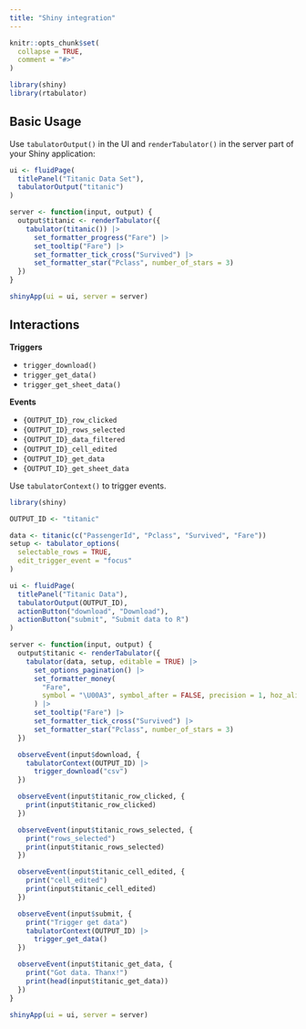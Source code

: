 ```yaml
---
title: "Shiny integration"
---
```


```r
knitr::opts_chunk$set(
  collapse = TRUE,
  comment = "#>"
)
```

```r
library(shiny)
library(rtabulator)
```

## Basic Usage

Use `tabulatorOutput()` in the UI and `renderTabulator()` in the server part of your Shiny application:

```r
ui <- fluidPage(
  titlePanel("Titanic Data Set"),
  tabulatorOutput("titanic")
)

server <- function(input, output) {
  output$titanic <- renderTabulator({
    tabulator(titanic()) |>
      set_formatter_progress("Fare") |>
      set_tooltip("Fare") |>
      set_formatter_tick_cross("Survived") |>
      set_formatter_star("Pclass", number_of_stars = 3)
  })
}

shinyApp(ui = ui, server = server)
```

## Interactions

**Triggers**

- `trigger_download()`
- `trigger_get_data()`
- `trigger_get_sheet_data()`

**Events**

- `{OUTPUT_ID}_row_clicked`
- `{OUTPUT_ID}_rows_selected`
- `{OUTPUT_ID}_data_filtered`
- `{OUTPUT_ID}_cell_edited`
- `{OUTPUT_ID}_get_data`
- `{OUTPUT_ID}_get_sheet_data`

Use `tabulatorContext()` to trigger events. 

```r
library(shiny)

OUTPUT_ID <- "titanic"

data <- titanic(c("PassengerId", "Pclass", "Survived", "Fare"))
setup <- tabulator_options(
  selectable_rows = TRUE,
  edit_trigger_event = "focus"
)

ui <- fluidPage(
  titlePanel("Titanic Data"),
  tabulatorOutput(OUTPUT_ID),
  actionButton("download", "Download"),
  actionButton("submit", "Submit data to R")
)

server <- function(input, output) {
  output$titanic <- renderTabulator({
    tabulator(data, setup, editable = TRUE) |>
      set_options_pagination() |>
      set_formatter_money(
        "Fare",
        symbol = "\U00A3", symbol_after = FALSE, precision = 1, hoz_align = "right"
      ) |>
      set_tooltip("Fare") |>
      set_formatter_tick_cross("Survived") |>
      set_formatter_star("Pclass", number_of_stars = 3)
  })

  observeEvent(input$download, {
    tabulatorContext(OUTPUT_ID) |>
      trigger_download("csv")
  })

  observeEvent(input$titanic_row_clicked, {
    print(input$titanic_row_clicked)
  })

  observeEvent(input$titanic_rows_selected, {
    print("rows_selected")
    print(input$titanic_rows_selected)
  })

  observeEvent(input$titanic_cell_edited, {
    print("cell_edited")
    print(input$titanic_cell_edited)
  })

  observeEvent(input$submit, {
    print("Trigger get data")
    tabulatorContext(OUTPUT_ID) |>
      trigger_get_data()
  })

  observeEvent(input$titanic_get_data, {
    print("Got data. Thanx!")
    print(head(input$titanic_get_data))
  })
}

shinyApp(ui = ui, server = server)
```
